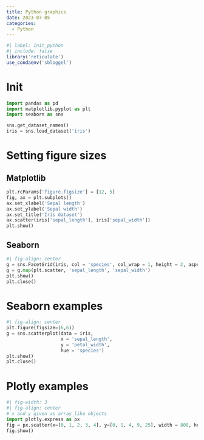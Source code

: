 ```yaml
---
title: Python graphics
date: 2023-07-05
categories:
  - Python
---
```


```r
#| label: init_python
#| include: false
library('reticulate')
use_condaenv('sbloggel')
```



# Init
```python
import pandas as pd
import matplotlib.pyplot as plt
import seaborn as sns

sns.get_dataset_names()
iris = sns.load_dataset('iris')

```


# Setting figure sizes
## Matplotlib
```python
plt.rcParams['figure.figsize'] = [12, 5]
fig, ax = plt.subplots()
ax.set_xlabel('Sepal length')
ax.set_ylabel('Sepal width')
ax.set_title('Iris dataset')
ax.scatter(iris['sepal_length'], iris['sepal_width'])
plt.show()
```

## Seaborn
```python
#| fig-align: center
g = sns.FacetGrid(iris, col = 'species', col_wrap = 1, height = 2, aspect = 2)
g = g.map(plt.scatter, 'sepal_length', 'sepal_width')
plt.show()
plt.close()
```

# Seaborn examples
```python
#| fig-align: center
plt.figure(figsize=(6,6))
g = sns.scatterplot(data = iris, 
                    x = 'sepal_length', 
                    y = 'petal_width', 
                    hue = 'species')
plt.show()
plt.close()
```

# Plotly examples
```python
#| fig-width: 3
#| fig-align: center
# x and y given as array_like objects
import plotly.express as px
fig = px.scatter(x=[0, 1, 2, 3, 4], y=[0, 1, 4, 9, 25], width = 800, height = 800)
fig.show()
```

